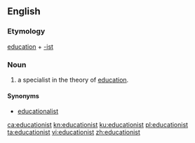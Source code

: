 ==English==

===Etymology===
[[education]] + [[-ist]]

===Noun===
{{en-noun}}

# a specialist in the theory of [[education]].

====Synonyms====
* [[educationalist]]

[[ca:educationist]]
[[kn:educationist]]
[[ku:educationist]]
[[pl:educationist]]
[[ta:educationist]]
[[vi:educationist]]
[[zh:educationist]]
